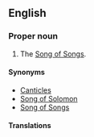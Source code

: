 {{book of the Bible|Song of Solomon}}
==English==

===Proper noun===
{{en-proper noun|head=[[canticle|Canticle]] of Canticles}}

# {{label|en|biblical}} The [[Song of Songs]].

====Synonyms====
* [[Canticles]]
* [[Song of Solomon]]
* [[Song of Songs]]

====Translations====
{{trans-see|Song of Songs}}